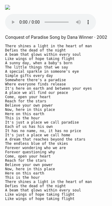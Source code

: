 ![](https://is1-ssl.mzstatic.com/image/thumb/Music4/v4/a2/78/36/a278366d-e3fa-3745-da49-8c11eb192a90/0724358021356_1401x1401_300dpi.tif/300x300bb.webp)

```{=html}
<audio controls>
  <source src="horse.ogg" type="audio/ogg">
  <source src="yes/Dana_Winner_Conquest_of_Paradise.mp3" type="audio/mpeg">
Your browser does not support the audio element.
</audio>
```



Conquest of Paradise
Song by Dana Winner ‧ 2002

```
There shines a light in the heart of man
Defies the dead of the night
A beam that glows within every soul
Like wings of hope taking flight
A sunny day, when a baby's born
The little things that we say
A special sparkle in someone's eye
Simple gifts every day
Somewhere there's a paradise
Where everyone finds release
It's here on earth and between your eyes
A place we all find our peace
Come, open your heart
Reach for the stars
Believe your own power
Now, here in this place
Here on this earth
This is the hour
It's just a place we call paradise
Each of us has his own
It has no name, no, it has no price
It's just a place we call home
A dream that reaches beyond the stars
The endless blue of the skies
Forever wondering who we are
Forever questioning why
Come, open your heart
Reach for the stars
Believe your own power
Now, here in this place
Here on this earth
This is the hour
There shines a light in the heart of man
Defies the dead of the night
A beam that glows within every soul
Like wings of hope taking flight
Like wings of hope taking flight
```
